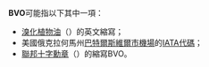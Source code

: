 '''BVO'''可能指以下其中一項：
* [[溴化植物油|溴化植物油]]（{{lang-en|Brominated vegetable oil}}）的英文縮寫；
* 美國俄克拉何馬州[[巴特爾斯維爾市機場|巴特爾斯維爾市機場]]的[[IATA代碼|IATA代碼]]；
* [[聯邦十字勳章|聯邦十字勳章]]（{{lang-de|Bundesverdienstorden}}）的縮寫BVO。

{{disambig|cat=三字拉丁字母縮寫消歧義}}
{{DEFAULTSORT:Bvo}}